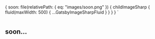 
  {
    soon: file(relativePath: { eq: "images/soon.png" }) {
      childImageSharp {
        fluid(maxWidth: 500) {
          ...GatsbyImageSharpFluid
        }
      }
    }
  }
`

<ImageWrapper>
  <Img fluid={props.data.soon.childImageSharp.fluid} />
</ImageWrapper>

## soon...
